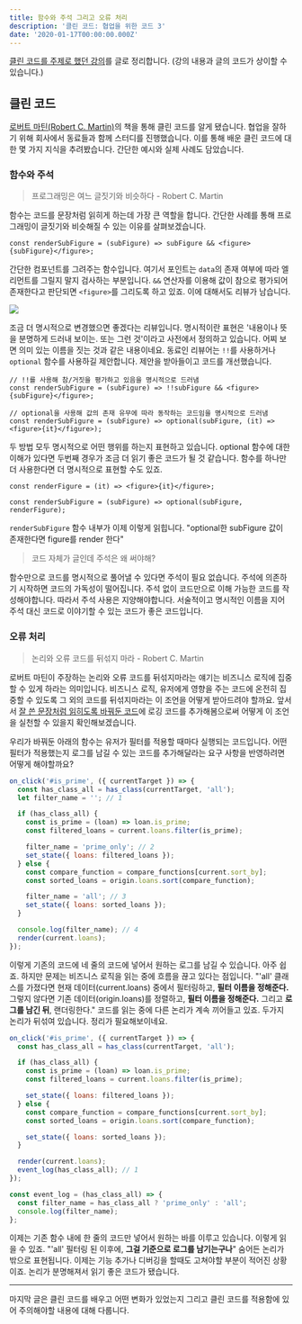 ```yaml
---
title: 함수와 주석 그리고 오류 처리
description: '클린 코드: 협업을 위한 코드 3'
date: '2020-01-17T00:00:00.000Z'
---
```


[클린 코드를 주제로 했던 강의](https://speakerdeck.com/hajoeun/200107-ssafy)를 글로 정리합니다. (강의 내용과 글의 코드가 상이할 수 있습니다.)

## 클린 코드

[로버트 마틴(Robert C. Martin)](https://en.wikipedia.org/wiki/Robert_C._Martin)의 책을 통해 클린 코드를 알게 됐습니다. 협업을 잘하기 위해 회사에서 동료들과 함께 스터디를 진행했습니다. 이를 통해 배운 클린 코드에 대한 몇 가지 지식을 추려봤습니다. 간단한 예시와 실제 사례도 담았습니다.

### 함수와 주석

> 프로그래밍은 여느 글짓기와 비슷하다 - Robert C. Martin

함수는 코드를 문장처럼 읽히게 하는데 가장 큰 역할을 합니다. 간단한 사례를 통해 프로그래밍이 글짓기와 비슷해질 수 있는 이유를 살펴보겠습니다.

```tsx
const renderSubFigure = (subFigure) => subFigure && <figure>{subFigure}</figure>;
```

간단한 컴포넌트를 그려주는 함수입니다. 여기서 포인트는 `data`의 존재 여부에 따라 엘리먼트를 그릴지 말지 검사하는 부분입니다. `&&` 연산자를 이용해 값이 참으로 평가되어 존재한다고 판단되면 `<figure>`를 그리도록 하고 있죠. 이에 대해서도 리뷰가 남습니다.

![](/images/clean-code/code-review-4.png)

조금 더 명시적으로 변경했으면 좋겠다는 리뷰입니다. 명시적이란 표현은 '내용이나 뜻을 분명하게 드러내 보이는. 또는 그런 것'이라고 사전에서 정의하고 있습니다. 어찌 보면 의미 있는 이름을 짓는 것과 같은 내용이네요. 동료인 리뷰어는 `!!`를 사용하거나 `optional` 함수를 사용하길 제안합니다. 제안을 받아들이고 코드를 개선했습니다.

```tsx
// !!를 사용해 참/거짓을 평가하고 있음을 명시적으로 드러냄
const renderSubFigure = (subFigure) => !!subFigure && <figure>{subFigure}</figure>;
```

```tsx
// optional을 사용해 값의 존재 유무에 따라 동작하는 코드임을 명시적으로 드러냄
const renderSubFigure = (subFigure) => optional(subFigure, (it) => <figure>{it}</figure>);
```

두 방법 모두 명시적으로 어떤 행위를 하는지 표현하고 있습니다. optional 함수에 대한 이해가 있다면 두번째 경우가 조금 더 읽기 좋은 코드가 될 것 같습니다. 함수를 하나만 더 사용한다면 더 명시적으로 표현할 수도 있죠.

```tsx
const renderFigure = (it) => <figure>{it}</figure>;

const renderSubFigure = (subFigure) => optional(subFigure, renderFigure);
```

`renderSubFigure` 함수 내부가 이제 이렇게 읽힙니다. "optional한 subFigure 값이 존재한다면 figure를 render 한다"

> 코드 자체가 글인데 주석은 왜 써야해?

함수만으로 코드를 명시적으로 풀어낼 수 있다면 주석이 필요 없습니다. 주석에 의존하기 시작하면 코드의 가독성이 떨어집니다. 주석 없이 코드만으로 이해 가능한 코드를 작성해야합니다. 따라서 주석 사용은 지양해야합니다. 서술적이고 명시적인 이름을 지어 주석 대신 코드로 이야기할 수 있는 코드가 좋은 코드입니다.

### 오류 처리

> 논리와 오류 코드를 뒤섞지 마라 - Robert C. Martin

로버트 마틴이 주장하는 논리와 오류 코드를 뒤섞지마라는 얘기는 비즈니스 로직에 집중할 수 있게 하라는 의미입니다. 비즈니스 로직, 유저에게 영향을 주는 코드에 온전히 집중할 수 있도록 그 외의 코드를 뒤섞지마라는 이 조언을 어떻게 받아드려야 할까요. 앞서서 [잘 쓴 문장처럼 읽히도록 바꿔둔 코드](/clean-code/#깨끗한-코드)에 로깅 코드를 추가해봄으로써 어떻게 이 조언을 실천할 수 있을지 확인해보겠습니다.

우리가 바꿔둔 아래의 함수는 유저가 필터를 적용할 때마다 실행되는 코드입니다. 어떤 필터가 적용했는지 로그를 남길 수 있는 코드를 추가해달라는 요구 사항을 반영하려면 어떻게 해야할까요?

```js
on_click('#is_prime', ({ currentTarget }) => {
  const has_class_all = has_class(currentTarget, 'all');
  let filter_name = ''; // 1

  if (has_class_all) {
    const is_prime = (loan) => loan.is_prime;
    const filtered_loans = current.loans.filter(is_prime);

    filter_name = 'prime_only'; // 2
    set_state({ loans: filtered_loans });
  } else {
    const compare_function = compare_functions[current.sort_by];
    const sorted_loans = origin.loans.sort(compare_function);

    filter_name = 'all'; // 3
    set_state({ loans: sorted_loans });
  }

  console.log(filter_name); // 4
  render(current.loans);
});
```

이렇게 기존의 코드에 네 줄의 코드에 넣어서 원하는 로그를 남길 수 있습니다. 아주 쉽죠. 하지만 문제는 비즈니스 로직을 읽는 중에 흐름을 끊고 있다는 점입니다. "'all' 클래스를 가졌다면 현재 데이터(current.loans) 중에서 필터링하고, **필터 이름을 정해준다.** 그렇지 않다면 기존 데이터(origin.loans)를 정렬하고, **필터 이름을 정해준다.** 그리고 **로그를 남긴 뒤**, 랜더링한다." 코드를 읽는 중에 다른 논리가 계속 끼어들고 있죠. 두가지 논리가 뒤섞여 있습니다. 정리가 필요해보이네요.

```js
on_click('#is_prime', ({ currentTarget }) => {
  const has_class_all = has_class(currentTarget, 'all');

  if (has_class_all) {
    const is_prime = (loan) => loan.is_prime;
    const filtered_loans = current.loans.filter(is_prime);

    set_state({ loans: filtered_loans });
  } else {
    const compare_function = compare_functions[current.sort_by];
    const sorted_loans = origin.loans.sort(compare_function);

    set_state({ loans: sorted_loans });
  }

  render(current.loans);
  event_log(has_class_all); // 1
});

const event_log = (has_class_all) => {
  const filter_name = has_class_all ? 'prime_only' : 'all';
  console.log(filter_name);
};
```

이제는 기존 함수 내에 한 줄의 코드만 넣어서 원하는 바를 이루고 있습니다. 이렇게 읽을 수 있죠. "'all' 필터링 된 이후에, **그걸 기준으로 로그를 남기는구나**" 숨어든 논리가 밖으로 표현됩니다. 이제는 기능 추가나 디버깅을 할때도 고쳐야할 부분이 적어진 상황이죠. 논리가 분명해져서 읽기 좋은 코드가 됐습니다.

---

마지막 글은 클린 코드를 배우고 어떤 변화가 있었는지 그리고 클린 코드를 적용함에 있어 주의해야할 내용에 대해 다룹니다.
